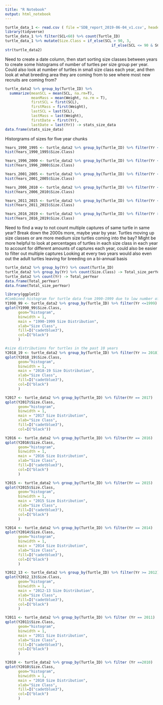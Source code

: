 ```yaml
---
title: "R Notebook"
output: html_notebook
---
```

```r
turtle_data_1 <- read.csv ( file ='SDB_report_2019-06-04_v1.csv', header = T)
library(tidyverse)
turtle_data_1 %>% filter(SCL<60) %>% count(Turtle_ID)
turtle_data_1 %>% mutate(Size.Class = if_else(SCL > 90, 3, 
                                                 if_else(SCL <= 90 & SCL > 60, 2, 1))) -> turtle_data2
str(turtle_data2)

```
Need to create a date column, then start sorting size classes between years to create some histograms of number of turtles per size group per year. 
Could also look at number of turtles in small size class each year, and then look at what breeding area they are coming from to see where most new recruits are coming from?

```r
turtle_data2 %>% group_by(Turtle_ID) %>% 
  summarize(meanSCL = mean(SCL, na.rm=T), 
            meanMass = mean(Weight, na.rm = T), 
            firstSCL = first(SCL), 
            firstMass = first(Weight),
            lastSCL = last(SCL), 
            lastMass = last(Weight),
            firstDate = first(Yr), 
            lastDate = last(Yr)) -> stats_size_data
data.frame(stats_size_data)
```
Historgrams of sizes for five year chunks
```r
Years_1990_1995 <- turtle_data2 %>% group_by(Turtle_ID) %>% filter(Yr <= 1995)
hist(Years_1990_1995$Size.Class)

Years_1996_2000 <- turtle_data2 %>% group_by(Turtle_ID) %>% filter(Yr <= 2000) %>% filter(Yr >= 1996)
hist(Years_1996_2000$Size.Class)

Years_2001_2005 <- turtle_data2 %>% group_by(Turtle_ID) %>% filter(Yr <= 2005) %>% filter(Yr >= 2001)
hist(Years_2001_2005$Size.Class)

Years_2006_2010 <- turtle_data2 %>% group_by(Turtle_ID) %>% filter(Yr <= 2010) %>% filter(Yr >= 2006)
hist(Years_2006_2010$Size.Class)

Years_2011_2015 <- turtle_data2 %>% group_by(Turtle_ID) %>% filter(Yr <= 2015) %>% filter(Yr >= 2011)
hist(Years_2011_2015$Size.Class)

Years_2016_2019 <- turtle_data2 %>% group_by(Turtle_ID) %>% filter(Yr >= 2016)
hist(Years_2016_2019$Size.Class)


```
Need to find a way to not count multiple captures of same turtle in same year?
Break down the 2000s more, maybe year by year.
Turtles moving up size classes or are more medium size turtles coming into the bay?
Might be more helpful to look at percentages of turtles in each size class in each year to account for different amounts of captures each year, could also be easier to filter out multiple captures
Looking at every two years would also even out the adult turtles leaving for breeding on a bi-annual basis
```r
turtle_data2 %>% group_by(Yr) %>% count(Turtle_ID) 
turtle_data2 %>% group_by(Yr) %>% count(Size.Class) -> Total_size_perYear
turtle_data2 %>% count(Yr) -> Total_perYear
data.frame(Total_perYear)
data.frame(Total_size_perYear)
```
```r
library(ggplot2)
#Combined histogram for turtle data from 1990-1999 due to low number of captures and complete data
Y1990_99 <- turtle_data2 %>% group_by(Turtle_ID) %>% filter(Yr <=1999)
qplot(Y1990_99$Size.Class, 
      geom="histogram",
      binwidth = 1,
      main = "1990-1999 Size Distribution",
      xlab="Size Class",
      fill=I("cadetblue3"),
      col=I("black")
      )

#size distributions for turtles in the past 10 years
Y2018_19 <- turtle_data2 %>% group_by(Turtle_ID) %>% filter(Yr >= 2018)
qplot(Y2018_19$Size.Class, 
      geom="histogram",
      binwidth = 1,
      main = "2018-19 Size Distribution",
      xlab="Size Class",
      fill=I("cadetblue3"),
      col=I("black")
      )

Y2017 <- turtle_data2 %>% group_by(Turtle_ID) %>% filter(Yr == 2017)
qplot(Y2017$Size.Class, 
      geom="histogram",
      binwidth = 1,
      main = "2017 Size Distribution",
      xlab="Size Class",
      fill=I("cadetblue3"),
      col=I("black"))

Y2016 <- turtle_data2 %>% group_by(Turtle_ID) %>% filter(Yr == 2016)
qplot(Y2016$Size.Class, 
      geom="histogram",
      binwidth = 1,
      main = "2016 Size Distribution",
      xlab="Size Class",
      fill=I("cadetblue3"),
      col=I("black")
      )

Y2015 <- turtle_data2 %>% group_by(Turtle_ID) %>% filter(Yr == 2015)
qplot(Y2015$Size.Class, 
      geom="histogram",
      binwidth = 1,
      main = "2015 Size Distribution",
      xlab="Size Class",
      fill=I("cadetblue3"),
      col=I("black")
      )

Y2014 <- turtle_data2 %>% group_by(Turtle_ID) %>% filter(Yr == 2014)
qplot(Y2014$Size.Class, 
      geom="histogram",
      binwidth = 1,
      main = "2014 Size Distribution",
      xlab="Size Class",
      fill=I("cadetblue3"),
      col=I("black")
      )

Y2012_13 <- turtle_data2 %>% group_by(Turtle_ID) %>% filter(Yr >= 2012) %>% filter(Yr <= 2013)
qplot(Y2012_13$Size.Class, 
      geom="histogram",
      binwidth = 1,
      main = "2012-13 Size Distribution",
      xlab="Size Class",
      fill=I("cadetblue3"),
      col=I("black")
      )

Y2011 <- turtle_data2 %>% group_by(Turtle_ID) %>% filter (Yr == 2011)
qplot(Y2011$Size.Class, 
      geom="histogram",
      binwidth = 1,
      main = "2011 Size Distribution",
      xlab="Size Class",
      fill=I("cadetblue3"),
      col=I("black")
      )

Y2010 <- turtle_data2 %>% group_by(Turtle_ID) %>% filter (Yr ==2010)
qplot(Y2010$Size.Class, 
      geom="histogram",
      binwidth = 1,
      main = "2010 Size Distribution",
      xlab="Size Class",
      fill=I("cadetblue3"),
      col=I("black")
      )
```

